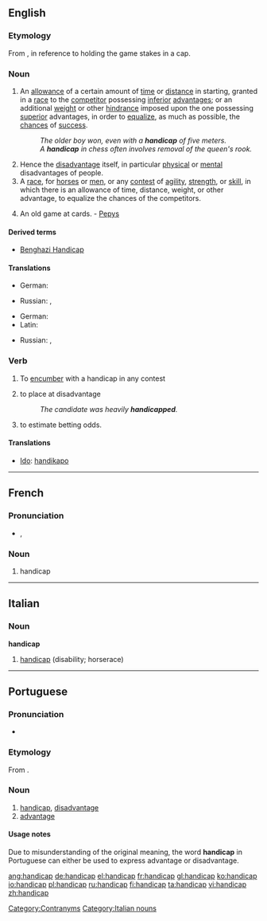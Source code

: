 ==English==

===Etymology===
From {{term|hand||lang=en}} {{term|in|lang=en}} {{term|cap||lang=en}}, in reference to holding the game stakes in a cap.

===Noun===
{{en-noun}}

# An [[allowance]] of a certain amount of [[time]] or [[distance]] in starting, granted in a [[race]] to the [[competitor]] possessing [[inferior]] [[advantage]]s; or an additional [[weight]] or other [[hindrance]] imposed upon the one possessing [[superior]] advantages, in order to [[equalize]], as much as possible, the [[chances]] of [[success]].
#: ''The older boy won, even with a '''handicap''' of five meters.''
#: ''A '''handicap''' in chess often involves removal of the queen's rook.''
# Hence the [[disadvantage]] itself, in particular [[physical]] or [[mental]] disadvantages of people.
# A [[race]], for [[horses]] or [[men]], or any [[contest]] of [[agility]], [[strength]], or [[skill]], in which there is an allowance of time, distance, weight, or other advantage, to equalize the chances of the competitors.
# {{obsolete}} An old game at cards. - [[Pepys]]

====Derived terms====
* [[Benghazi Handicap]]

====Translations====
{{trans-top|An allowance granted in a race to the competitor}}
* German: {{t-|de|Vorsprung|m}}
{{trans-mid}}
* Russian: {{t|ru|фора|f|tr=fóra|sc=Cyrl}}, {{t|ru|гандикап|m|tr=gandikáp|sc=Cyrl}}
{{trans-bottom}}

{{trans-top|disadvantage, in particular physical or mental disadvantages of people}}
* German: {{t+|de|Behinderung|m}}
* Latin: {{t-|la|impedimentum|n}}
{{trans-mid}}
* Russian: {{t|ru|недостаток|m|tr=n'edostátok|sc=Cyrl}}, {{t|ru|увечье|n|tr=uv'éčje|sc=Cyrl}}
{{trans-bottom}}

===Verb===
{{en-verb|handicap|p|ed}}

# {{transitive}} To [[encumber]] with a handicap in any contest
# {{context|transitive|by extension}} to place at disadvantage
#: ''The candidate was heavily '''handicapped'''.''
# to estimate betting odds.

====Translations====
{{top}}
* [[Ido]]: [[handikapo]]
{{bottom}}

[[Category:Contranyms]]

----

==French==

===Pronunciation===
* {{IPA|/hɑ̃.di.kap/|lang=fr}}, {{SAMPA|/hA~.di.kap/}}

===Noun===
{{fr-noun|m}}

# handicap

----
==Italian==

===Noun===
'''handicap''' {{m|inv}}

# [[#English|handicap]] (disability; horserace)

[[Category:Italian nouns]]

----
==Portuguese==

===Pronunciation===
* {{hyphenation|han|di|cap}}

===Etymology===
From {{etyl|en|pt}} {{term|handicap|lang=en}}.

===Noun===
{{pt-noun-m-unc}}

# [[handicap]], [[disadvantage]]
# [[advantage]]

====Usage notes====
Due to misunderstanding of the original meaning, the word '''handicap''' in Portuguese can either be used to express advantage or disadvantage.

[[ang:handicap]]
[[de:handicap]]
[[el:handicap]]
[[fr:handicap]]
[[gl:handicap]]
[[ko:handicap]]
[[io:handicap]]
[[pl:handicap]]
[[ru:handicap]]
[[fi:handicap]]
[[ta:handicap]]
[[vi:handicap]]
[[zh:handicap]]